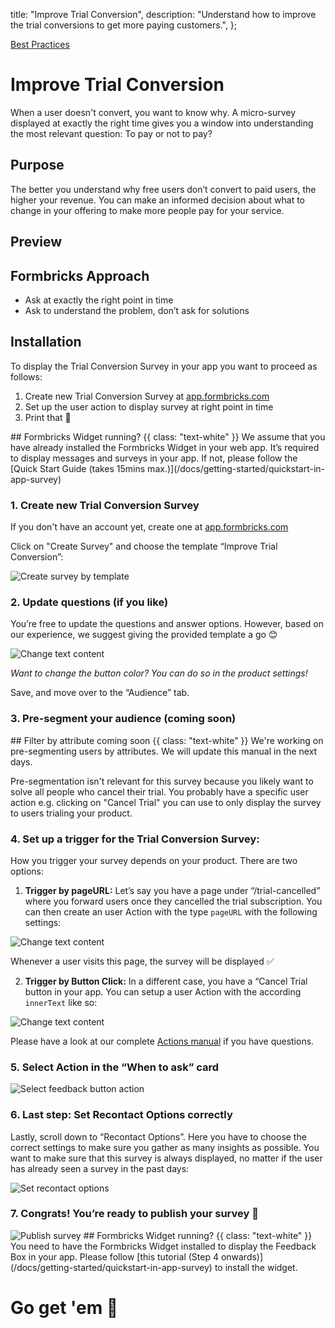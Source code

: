 

  title: "Improve Trial Conversion",
  description: "Understand how to improve the trial conversions to get more paying customers.",
};

[Best Practices]()

# Improve Trial Conversion

When a user doesn't convert, you want to know why. A micro-survey displayed at exactly the right time gives you a window into understanding the most relevant question: To pay or not to pay?

## Purpose

The better you understand why free users don’t convert to paid users, the higher your revenue. You can make an informed decision about what to change in your offering to make more people pay for your service.

## Preview

<DemoPreview template="Improve Trial Conversion" />

## Formbricks Approach

- Ask at exactly the right point in time
- Ask to understand the problem, don’t ask for solutions

## Installation

To display the Trial Conversion Survey in your app you want to proceed as follows:

1. Create new Trial Conversion Survey at [app.formbricks.com](http://app.formbricks.com/)
2. Set up the user action to display survey at right point in time
3. Print that 💸

<Note>
  ## Formbricks Widget running? {{ class: "text-white" }}
  We assume that you have already installed the Formbricks Widget in your web app. It’s required to display messages
  and surveys in your app. If not, please follow the [Quick Start Guide (takes 15mins max.)](/docs/getting-started/quickstart-in-app-survey)
</Note>

### 1. Create new Trial Conversion Survey

If you don't have an account yet, create one at [app.formbricks.com](https://app.formbricks.com/auth/signup)

Click on "Create Survey" and choose the template “Improve Trial Conversion”:

<Image
  src={CreateSurvey}
  alt="Create survey by template"
  quality="100"
  className="rounded-lg max-w-full sm:max-w-3xl"
/>

### 2. Update questions (if you like)

You’re free to update the questions and answer options. However, based on our experience, we suggest giving the provided template a go 😊

<Image
  src={ChangeText}
  alt="Change text content"
  quality="100"
  className="rounded-lg max-w-full sm:max-w-3xl"
/>

_Want to change the button color? You can do so in the product settings!_

Save, and move over to the “Audience” tab.

### 3. Pre-segment your audience (coming soon)

<Note>
  ## Filter by attribute coming soon {{ class: "text-white" }}
  We're working on pre-segmenting users by attributes. We will update this manual in the next days.
</Note>

Pre-segmentation isn't relevant for this survey because you likely want to solve all people who cancel their trial. You probably have a specific user action e.g. clicking on "Cancel Trial" you can use to only display the survey to users trialing your product.

### 4. Set up a trigger for the Trial Conversion Survey:

How you trigger your survey depends on your product. There are two options:

1. **Trigger by pageURL:** Let’s say you have a page under “/trial-cancelled” where you forward users once they cancelled the trial subscription. You can then create an user Action with the type `pageURL` with the following settings:

<Image
  src={ActionPageurl}
  alt="Change text content"
  quality="100"
  className="rounded-lg max-w-full sm:max-w-3xl"
/>

Whenever a user visits this page, the survey will be displayed ✅

2. **Trigger by Button Click:** In a different case, you have a “Cancel Trial button in your app. You can setup a user Action with the according `innerText` like so:

<Image
  src={ActionText}
  alt="Change text content"
  quality="100"
  className="rounded-lg max-w-full sm:max-w-3xl"
/>

Please have a look at our complete [Actions manual](/docs/actions/why) if you have questions.

### 5. Select Action in the “When to ask” card

<Image
  src={SelectAction}
  alt="Select feedback button action"
  quality="100"
  className="rounded-lg max-w-full sm:max-w-3xl"
/>

### 6. Last step: Set Recontact Options correctly

Lastly, scroll down to “Recontact Options”. Here you have to choose the correct settings to make sure you gather as many insights as possible. You want to make sure that this survey is always displayed, no matter if the user has already seen a survey in the past days:

<Image
  src={RecontactOptions}
  alt="Set recontact options"
  quality="100"
  className="rounded-lg max-w-full sm:max-w-3xl"
/>

### 7. Congrats! You’re ready to publish your survey 💃

<Image src={Publish} alt="Publish survey" quality="100" className="rounded-lg max-w-full sm:max-w-3xl" />

<Note>
  ## Formbricks Widget running? {{ class: "text-white" }}
  You need to have the Formbricks Widget installed to display the Feedback Box in your app. Please follow [this
  tutorial (Step 4 onwards)](/docs/getting-started/quickstart-in-app-survey) to install the widget.
</Note>

###

# Go get 'em 🎉
